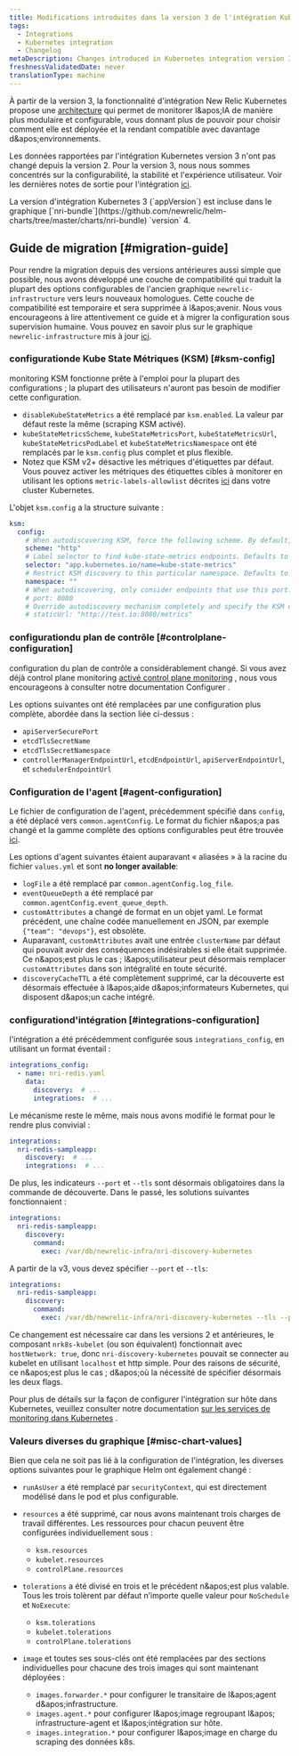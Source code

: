 ```yaml
---
title: Modifications introduites dans la version 3 de l'intégration Kubernetes
tags:
  - Integrations
  - Kubernetes integration
  - Changelog
metaDescription: Changes introduced in Kubernetes integration version 3
freshnessValidatedDate: never
translationType: machine
---
```


À partir de la version 3, la fonctionnalité d'intégration New Relic Kubernetes propose une [architecture](/docs/kubernetes-pixie/kubernetes-integration/get-started/kubernetes-components/#architecture) qui permet de monitorer l&amp;apos;IA de manière plus modulaire et configurable, vous donnant plus de pouvoir pour choisir comment elle est déployée et la rendant compatible avec davantage d&amp;apos;environnements.

Les données rapportées par l'intégration Kubernetes version 3 n'ont pas changé depuis la version 2. Pour la version 3, nous nous sommes concentrés sur la configurabilité, la stabilité et l'expérience utilisateur. Voir les dernières notes de sortie pour l'intégration [ici](/docs/release-notes/infrastructure-release-notes/kubernetes-integration-release-notes/).

<Callout variant="important">
  La version d'intégration Kubernetes 3 (`appVersion`) est incluse dans le graphique [`nri-bundle`](https://github.com/newrelic/helm-charts/tree/master/charts/nri-bundle) `version` 4.
</Callout>

## Guide de migration [#migration-guide]

Pour rendre la migration depuis des versions antérieures aussi simple que possible, nous avons développé une couche de compatibilité qui traduit la plupart des options configurables de l'ancien graphique `newrelic-infrastructure` vers leurs nouveaux homologues. Cette couche de compatibilité est temporaire et sera supprimée à l&amp;apos;avenir. Nous vous encourageons à lire attentivement ce guide et à migrer la configuration sous supervision humaine. Vous pouvez en savoir plus sur le graphique `newrelic-infrastructure` mis à jour [ici](https://github.com/newrelic/nri-kubernetes/tree/main/charts/newrelic-infrastructure#newrelic-infrastructure).

### configurationde Kube State Métriques (KSM) [#ksm-config]

<Callout variant="tip">
  monitoring KSM fonctionne prête à l'emploi pour la plupart des configurations ; la plupart des utilisateurs n'auront pas besoin de modifier cette configuration.
</Callout>

* `disableKubeStateMetrics` a été remplacé par `ksm.enabled`. La valeur par défaut reste la même (scraping KSM activé).
* `kubeStateMetricsScheme`, `kubeStateMetricsPort`, `kubeStateMetricsUrl`, `kubeStateMetricsPodLabel` et `kubeStateMetricsNamespace` ont été remplacés par le `ksm.config` plus complet et plus flexible.
* Notez que KSM v2+ désactive les métriques d'étiquettes par défaut. Vous pouvez activer les métriques des étiquettes cibles à monitorer en utilisant les options `metric-labels-allowlist` décrites [ici](https://github.com/kubernetes/kube-state-metrics/blob/main/docs/developer/cli-arguments.md) dans votre cluster Kubernetes.

L'objet `ksm.config` a la structure suivante :

```yaml
ksm:
  config:
    # When autodiscovering KSM, force the following scheme. By default, `http` is used.
    scheme: "http"
    # Label selector to find kube-state-metrics endpoints. Defaults to `app.kubernetes.io/name=kube-state-metrics`.
    selector: "app.kubernetes.io/name=kube-state-metrics"
    # Restrict KSM discovery to this particular namespace. Defaults to all namespaces.
    namespace: ""
    # When autodiscovering, only consider endpoints that use this port. By default, all ports from the discovered `endpoint` are probed.
    # port: 8080
    # Override autodiscovery mechanism completely and specify the KSM url directly instead
    # staticUrl: "http://test.io:8080/metrics"
```

### configurationdu plan de contrôle [#controlplane-configuration]

configuration du plan de contrôle a considérablement changé. Si vous avez déjà control plane monitoring [activé control plane monitoring](/docs/kubernetes-pixie/kubernetes-integration/advanced-configuration/configure-control-plane-monitoring) , nous vous encourageons à consulter notre documentation Configurer .

Les options suivantes ont été remplacées par une configuration plus complète, abordée dans la section liée ci-dessus :

* `apiServerSecurePort`
* `etcdTlsSecretName`
* `etcdTlsSecretNamespace`
* `controllerManagerEndpointUrl`, `etcdEndpointUrl`, `apiServerEndpointUrl`, et `schedulerEndpointUrl`

### Configuration de l'agent [#agent-configuration]

Le fichier de configuration de l'agent, précédemment spécifié dans `config`, a été déplacé vers `common.agentConfig`. Le format du fichier n&amp;apos;a pas changé et la gamme complète des options configurables peut être trouvée [ici](/docs/infrastructure/install-infrastructure-agent/configuration/infrastructure-agent-configuration-settings/).

Les options d'agent suivantes étaient auparavant « aliasées » à la racine du fichier `values.yml` et sont <DNT>**no longer available**</DNT>:

* `logFile` a été remplacé par `common.agentConfig.log_file`.
* `eventQueueDepth` a été remplacé par `common.agentConfig.event_queue_depth`.
* `customAttributes` a changé de format en un objet yaml. Le format précédent, une chaîne codée manuellement en JSON, par exemple `{"team": "devops"}`, est obsolète.
* Auparavant, `customAttributes` avait une entrée `clusterName` par défaut qui pouvait avoir des conséquences indésirables si elle était supprimée. Ce n&amp;apos;est plus le cas ; l&amp;apos;utilisateur peut désormais remplacer `customAttributes` dans son intégralité en toute sécurité.
* `discoveryCacheTTL` a été complètement supprimé, car la découverte est désormais effectuée à l&amp;apos;aide d&amp;apos;informateurs Kubernetes, qui disposent d&amp;apos;un cache intégré.

### configurationd'intégration [#integrations-configuration]

l'intégration a été précédemment configurée sous `integrations_config`, en utilisant un format éventail :

```yaml
integrations_config:
  - name: nri-redis.yaml
    data:
      discovery:  # ...
      integrations:  # ...
```

Le mécanisme reste le même, mais nous avons modifié le format pour le rendre plus convivial :

```yaml
integrations:
  nri-redis-sampleapp:
    discovery:  # ...
    integrations:  # ...
```

De plus, les indicateurs `--port` et `--tls` sont désormais obligatoires dans la commande de découverte. Dans le passé, les solutions suivantes fonctionnaient :

```yaml
integrations:
  nri-redis-sampleapp:
    discovery:
      command:
        exec: /var/db/newrelic-infra/nri-discovery-kubernetes
```

A partir de la v3, vous devez spécifier `--port` et `--tls`:

```yaml
integrations:
  nri-redis-sampleapp:
    discovery:
      command:
        exec: /var/db/newrelic-infra/nri-discovery-kubernetes --tls --port 10250
```

Ce changement est nécessaire car dans les versions 2 et antérieures, le composant `nrk8s-kubelet` (ou son équivalent) fonctionnait avec `hostNetwork: true`, donc `nri-discovery-kubernetes` pouvait se connecter au kubelet en utilisant `localhost` et http simple. Pour des raisons de sécurité, ce n&amp;apos;est plus le cas ; d&amp;apos;où la nécessité de spécifier désormais les deux flags.

Pour plus de détails sur la façon de configurer l'intégration sur hôte dans Kubernetes, veuillez consulter notre documentation [sur les services de monitoring dans Kubernetes](/docs/kubernetes-pixie/kubernetes-integration/link-apps-services/monitor-services-running-kubernetes) .

### Valeurs diverses du graphique [#misc-chart-values]

Bien que cela ne soit pas lié à la configuration de l'intégration, les diverses options suivantes pour le graphique Helm ont également changé :

* `runAsUser` a été remplacé par `securityContext`, qui est directement modélisé dans le pod et plus configurable.

* `resources` a été supprimé, car nous avons maintenant trois charges de travail différentes. Les ressources pour chacun peuvent être configurées individuellement sous :

  * `ksm.resources`
  * `kubelet.resources`
  * `controlPlane.resources`

* `tolerations` a été divisé en trois et le précédent n&amp;apos;est plus valable. Tous les trois tolèrent par défaut n’importe quelle valeur pour `NoSchedule` et `NoExecute`:

  * `ksm.tolerations`
  * `kubelet.tolerations`
  * `controlPlane.tolerations`

* `image` et toutes ses sous-clés ont été remplacées par des sections individuelles pour chacune des trois images qui sont maintenant déployées :

  * `images.forwarder.*` pour configurer le transitaire de l&amp;apos;agent d&amp;apos;infrastructure.
  * `images.agent.*` pour configurer l&amp;apos;image regroupant l&amp;apos; infrastructure-agent et l&amp;apos;intégration sur hôte.
  * `images.integration.*` pour configurer l&amp;apos;image en charge du scraping des données k8s.